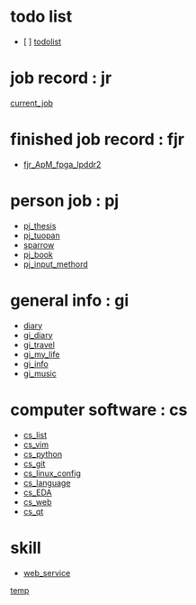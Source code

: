 = todo list =
* [ ] [[todolist]]

= job record : jr =
[[current_job]]
= finished job record : fjr =
* [[fjr_ApM_fpga_lpddr2]]
= person job : pj =
* [[pj_thesis]]
* [[pj_tuopan]]
* [[pj_maque|sparrow]]
* [[pj_book]]
* [[pj_input_methord]]
= general info : gi =
* [[diary/diary|diary]]
* [[gi_diary]]
* [[gi_travel]]
* [[gi_my_life]]
* [[gi_info]]
* [[gi_music]]
= computer software : cs =
* [[cs_list]]
* [[cs_vim]]
* [[cs_python]]
* [[cs_git]]
* [[cs_linux_config]]
* [[cs_language]]
* [[cs_EDA]]
* [[cs_web]]
* [[cs_qt]]
= skill =
* [[web_service]]
[[temp]]
